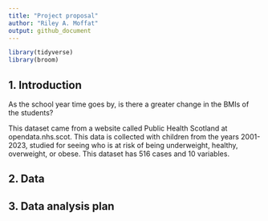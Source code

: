 ```yaml
---
title: "Project proposal"
author: "Riley A. Moffat"
output: github_document
---
```


```r
library(tidyverse)
library(broom)
```

## 1. Introduction
As the school year time goes by, is there a greater change in the BMIs of the students? 

This dataset came from a website called Public Health Scotland at opendata.nhs.scot. This data is collected with children from the years 2001-2023, studied for seeing who is at risk of being underweight, healthy, overweight, or obese. This dataset has 516 cases and 10 variables.


## 2. Data



## 3. Data analysis plan



